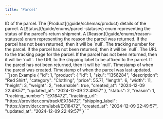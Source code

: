 ```yaml
---
title: 'Parcel'
---
```


<ResponseField name="id" type="integer" required>
    ID of the parcel.
</ResponseField>

<ResponseField name="product" type="array" required>
    The [Product](/guide/schemas/product) details of the parcel.
</ResponseField>

<ResponseField name="status" type="integer" required>
    A [Status](/guide/enums/parcel-statuses) enum representing the status of the parcel's return shipment.
</ResponseField>

<ResponseField name="reason" type="integer">
    A [Reason](/guide/enums/reason-statuses) enum representing the reason the parcel was returned. If the parcel has not been returned, then it will be `null`.
</ResponseField>

<ResponseField name="tracking_number" type="string">
    The tracking number for the parcel. If the parcel has not been returned, then it will be `null`.
</ResponseField>

<ResponseField name="tracking_url" type="string">
    The URL to the tracking page for the parcel. If the parcel has not been returned, then it will be `null`.
</ResponseField>

<ResponseField name="shipping_label" type="string">
    The URL to the shipping label to be affixed to the parcel. If the parcel has not been returned, then it will be `null`.
</ResponseField>

<ResponseField name="created_at" type="string" required>
    Timestamp of when the parcel was created.
</ResponseField>

<ResponseField name="updated_at" type="string" required>
    Timestamp of when the parcel was last updated.
</ResponseField>

<ResponseExample>
    ```json Example
    {
        "id": 1,
        "product": {
            "id": 1,
            "sku": "1356284",
            "description": "Red Shirt",
            "category": "Clothing",
            "price": 55.71,
            "length": 6,
            "width": 11,
            "height": 3,
            "weight": 2,
            "returnable": true,
            "created_at": "2024-12-09 22:49:57",
            "updated_at": "2024-12-09 22:49:57"
        },
        "status": 2,
        "reason": 1,
        "tracking_number": "EX18472",
        "tracking_url": "https://provider.com/track/EX18472",
        "shipping_label": "https://provider.com/label/EX18472",
        "created_at": "2024-12-09 22:49:57",
        "updated_at": "2024-12-09 22:49:57"
    }
    ```
</ResponseExample>
